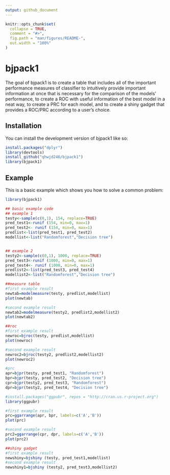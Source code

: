 ```yaml
---
output: github_document
---
```


<!-- README.md is generated from README.Rmd. Please edit that file -->

```r
knitr::opts_chunk$set(
  collapse = TRUE,
  comment = "#>",
  fig.path = "man/figures/README-",
  out.width = "100%"
)
```

# bjpack1
The goal of bjpack1 is to create a table that includes all of the important performance measures of classifier to intuitively provide important information at once that is necessary for the comparison of the models' performance, to create a ROC with useful information of the best model in a neat way, to create a PRC for each model, and to create a shiny gadget that provides a ROC/PRC according to a user's choice.

## Installation

You can install the development version of bjpack1 like so:

``` r
install.packages("dplyr")
library(devtools)
install_github("qhwjd246/bjpack1")
library(bjpack1)
```

## Example

This is a basic example which shows you how to solve a common problem:

```r
library(bjpack1)

## basic example code
## example 1
testy<-sample(c(0,1), 154, replace=TRUE)
pred_test1<-runif (154, min=0, max=1)
pred_test2<- runif (154, min=0, max=1)
predlist<-list(pred_test1, pred_test2)
modellist<-list("Randomforest","Decision tree")


## example 2
testy2<-sample(c(0,1), 1000, replace=TRUE)
pred_test3<-runif (1000, min=0, max=1)
pred_test4<- runif (1000, min=0, max=1)
predlist2<-list(pred_test3, pred_test4)
modellist2<-list("Randomforest","Decision tree")
```

```r
##measure table
#first example result
newtab=modelmeasure(testy, predlist,modellist)
plot(newtab)

#second example result
newtab2=modelmeasure(testy2, predlist2,modellist2)
plot(newtab2)
```

```r
##roc
#first example result
newroc=bjroc(testy, predlist,modellist)
plot(newroc)

#second example result
newroc2=bjroc(testy2, predlist2,modellist2)
plot(newroc2)
```
```r
#prc
apr=bjpr(testy, pred_test1, "Randomforest")
bpr=bjpr(testy, pred_test2, "Decision tree")
cpr=bjpr(testy2, pred_test3, "Randomforest")
dpr=bjpr(testy2, pred_test4, "Decision tree")

#install.packages("ggpubr", repos = "http://cran.us.r-project.org")
library(ggpubr)

#first example result
prc=ggarrange(apr, bpr, labels=c('A','B'))
plot(prc)

#second example result
prc2=ggarrange(cpr, dpr, labels=c('A','B'))
plot(prc2)
```
```r
##shiny gadget
#first example result
newshiny=bjshiny (testy, pred_test1,modellist)
#second example result
newshiny1=bjshiny (testy2, pred_test3,modellist2)
```


